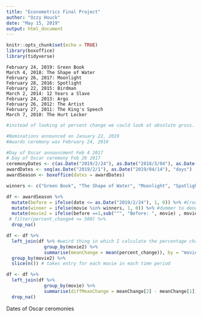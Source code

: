 ```yaml
---
title: "Econometrics Final Project"
author: "Ozzy Houck"
date: "May 15, 2019"
output: html_document
---
```


```r
knitr::opts_chunk$set(echo = TRUE)
library(boxoffice)
library(tidyverse)
```



























































	February 24, 2019: Green Book
	March 4, 2018: The Shape of Water
	February 26, 2017: Moonlight
	February 28, 2016: Spotlight
	February 22, 2015: Birdman
	March 2, 2014: 12 Years a Slave
	February 24, 2013: Argo
	February 26, 2012: The Artist
	February 27, 2011: The King's Speech
	March 7, 2010: The Hurt Locker

```r
#instead of looking at percent change we could look at absolute gross. In which case we would also need budget. 

#Nominations announced on January 22, 2019 
#Awards ceremony was February 24, 2019

#Day of Oscar announcment Feb 4 2017
# Day of Oscar ceremony Feb 26 2017
ceremonyDates <- c(as.Date("2019/2/24"), as.Date("2018/3/04"), as.Date("2017/2/26"),  as.Date("2016/2/28"), as.Date("2015/2/22"), as.Date("2014/3/02"), as.Date("2013/2/24"), as.Date("2012/2/26"), as.Date("2011/2/27"), as.Date("2010/3/07")) 
awardDates <- seq(as.Date("2019/2/1"), as.Date("2019/04/14"), "days")
awardSeason <- boxoffice(dates = awardDates)

winners <- c("Green Book", "The Shape of Water", "Moonlight", "Spotlight", "Birdman", "12 Years a Slave", "Argo", "The Artist", "The King's Speech", "The Hurt Locker")

df <- awardSeason %>% 
  mutate(before = ifelse(date <= as.Date("2019/2/24"), 1, 0)) %>% #Create dummy to divide up into two time periods
  mutate(winner = ifelse(movie %in% winners, 1, 0)) %>% #dummer to denote a winner
  mutate(movie2 = ifelse(before ==1,sub("^", "Before: ", movie) , movie)) %>%  #Add new column which divides the movie names into before and after.
 # filter(percent_change4 <= 500) %>% 
  drop_na()

df <- df %>% 
  left_join(df %>% #weird thing in which I calculate the percentage change for each movie in each timer period and then join those values to the big table
              group_by(movie2) %>% 
              summarise(meanChange = mean(percent_change)), by = "movie2") %>% 
  group_by(movie2) %>% 
  slice(n()) # takes entry for each movie in each time period

df <- df %>% 
  left_join(df %>% 
              group_by(movie) %>%
              summarise(diffMeanChange = meanChange[2] - meanChange[1]), by = "movie") %>% 
  drop_na()

```
Dates of Oscar ceromonies


		
	
	
